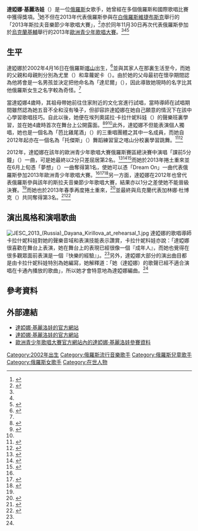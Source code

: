 {{Infobox musical artist
| name         = 達婭娜·基麗洛娃
| native_name  = Дая́на Кири́ллова
| image        = Dayana Kirillova - Lukoil 2013.png
| caption      = 達婭娜·基麗洛娃（2013年）
| background   = solo_singer
| birth_date   = {{birth date and age|mf=yes|2002|4|16}}
| birth_place  = {{flag|Russia}}[[喀山|喀山]]
| instrument   = 聲樂
| genre        = [[流行_(音樂類型)|流行音樂]]
| occupation   = 歌手
| years_active = 2006年–現在
| website      = {{URL|www.dayanakirillova.ru}}
}}
'''達婭娜·基麗洛娃'''（{{lang-rus|'''Дая́на Кири́ллова'''|p=dɐˈjanə kʲiˈrʲiləvə}}）是一位[[俄羅斯|俄羅斯]]女歌手，她曾經在多個俄羅斯和國際歌唱比賽中獲得獎項。<ref>{{cite news |url=http://www.kzn.ru/node/35118 |script-title=rus:Даяна Кириллова стала второй в российском туре "Детского Евровидения" - новости - Официальный портал мэрии Казани |date=2012年6月4日 |work=Kazan.ru |accessdate=2014年2月9日 |language=ru}}</ref>她不但在2013年代表俄羅斯參與在[[白俄羅斯|白俄羅斯]][[維捷布斯克|維捷布斯克]]舉行的「2013年斯拉夫音樂節少年歌唱大賽」，<ref>{{cite news |author = {{Lang|rus|Светлана Брайловская}} |url=http://www.rg.ru/2013/04/25/slavane.html |script-title=rus:Даяна Кириллова готовится к участию в Славянском базаре в Витебске — Светлана Брайловская — Российская газета |newspaper=Rossiyskaya Gazeta |date=2013年4月25日 |accessdate=2014年2月9日 |language=ru}}</ref>亦於同年11月30日再次代表俄羅斯參加於[[烏克蘭|烏克蘭]][[基輔|基輔]]舉行的2013年[[歐洲青少年歌唱大賽|歐洲青少年歌唱大賽]]。<ref name="belradio20130604" /><ref name="metro20130619" /><ref name="dream">{{cite web |url=http://www.junioreurovision.tv/page/videos?id=90923 |title=Dayana Kirillova - Dream On (Russia) 2013 Junior Eurovision Song Contest <nowiki>|</nowiki> Videos <nowiki>|</nowiki> Junior Eurovision Song Contest - Kyiv 2013 |publisher=歐洲廣播聯盟 |date=2013年10月12日 |accessdate=2014年2月9日 |language=en}}</ref>

==生平==
達婭娜於2002年4月16日在俄羅斯[[喀山|喀山]]出生，<ref name="belradio20130604">{{cite news |url=http://belradio.net/muzikalnie-novosti/kazanskaya-shkolnica-na-evrovidenii-2013.html |script-title=rus:Казанская школьница на "Евровидении-2013"  Музыкальные новости |date=2013年6月4日 |publisher=BelRadio |accessdate=2014年2月9日 |language=ru |deadurl=yes |archiveurl=https://web.archive.org/web/20131016012715/http://belradio.net/muzikalnie-novosti/kazanskaya-shkolnica-na-evrovidenii-2013.html |archivedate=2013年10月16日 }}</ref>並與其家人在那裏生活至今，而她的父親和母親則分別為尤里（{{lang|rus|Юрий}}）和韋蘿妮卡（{{lang|rus|Вероника}}）。由於她的父母最初在懷孕期間認為他將會是一名男孩並決定把他命名為「達尼爾」（{{lang|rus|Данил}}），因此導致她現時的名字比其他俄羅斯女生之名字較為奇怪。<ref name="tatarinform20130604" />

當達婭娜4歲時，其祖母帶她前往住家附近的文化宮進行試唱，當時導師在試唱期間雖然認為她五音不全和沒有嗓子，但卻容許達婭娜在她自己願意的情況下在該中心學習歌唱技巧。自此以後，她便在埃列奧諾拉·卡拉什妮科娃（{{lang|rus|Элеонора Калашникова}}）的聲樂班裏學習，並在她4歲時首次在舞台上公開露面。<ref name="metro20130619">{{cite web |url=http://www.metronews.ru/goroda-metro/u-devochki-kotoraja-predstavit-rossiju-na-detskom-evrovidenii-ne-bylo-sluha/zbOmfh---pFeFIzQ1TefzMI6MCzyuGQ/ |script-title=rus:У девочки, которая представит Россию на детском "Евровидении", не было слуха |newspaper=[[都市日報|都市日報]] |date=2013年6月19日 |accessdate=2014年2月9日 |language=ru}}</ref><ref name="ng20130710">{{cite web |url=http://ng.by/ru/issues?art_id=77449 |script-title=rus:Никогда не сдавайся! - Славянский базар - 2013 - Народная газета |date=2013年7月10日 |newspaper=Narodnaya Gazeta |accessdate=2014年2月9日 |language=ru |deadurl=yes |archiveurl=https://web.archive.org/web/20131106011003/http://ng.by/ru/issues?art_id=77449 |archivedate=2013年11月6日 }}</ref><ref name="kazaninform20120509" />此外，達婭娜不但能表演個人獨唱，她也是一個名為「芭比雞尾酒」（{{lang|rus|Барби-Коктейль}}）的三重唱團體之其中一名成員，而她自2012年起亦在一個名為「托傑斯」（{{lang|rus|Тодес}}）舞蹈練習室之喀山分校裏學習跳舞。<ref>{{cite news |url=http://www.intermedia.ru/news/243990?page=1 |script-title=rus:На "Детское Евровидение" от России поедет землячка Дины Гариповой |publisher= Intermedia |date=2013年6月3日 |accessdate=2014年2月9日 |language=ru}}</ref><ref>{{cite news |url=http://www.tatar-inform.ru/news/2013/07/11/367534/ |script-title=rus:Даяна Кириллова из Казани выступила на XI Международном детском музыкальном конкурсе "Витебск-2013" |publisher=Tatar-inform |date=2013年7月11日 |accessdate=2014年2月9日 |language=ru}}</ref>

2012年，達婭娜在該年的歐洲青少年歌唱大賽俄羅斯賽區總決賽中演唱「課前5分鐘」（{{lang|rus|5 минут до урока}}）一曲，可是她最終以2分只差屈居第2名。<ref>{{cite news |url=http://www.tatar-inform.ru/news/2012/06/06/318821/ |script-title=rus:Казанской участнице детского "Евровидения" Даяне Кирилловой уже приходится раздавать автографы |publisher=Tatar-inform |date=2012年6月6日 |accessdate=2014年2月9日 |language=ru}}</ref><ref>{{cite news |url=http://news.mail.ru/inregions/volgaregion/16/culture/9187614/ |script-title=rus:Казанской участнице детского "Евровидения" Даяне Кирилловой уже приходится раздавать автографы |publisher=news@mail.ru |date=2012年6月6日 |author=Tatar-inform |accessdate=2014年2月9日 |language=ru |title=存档副本 |archive-url=https://web.archive.org/web/20131203005600/http://news.mail.ru/inregions/volgaregion/16/culture/9187614/ |archive-date=2013年12月3日 |dead-url=yes }}</ref><ref name="kazaninform20120509">{{cite news |url=http://kazanpress.ru/news/2743-dayana_kirillova_vtoroe_mesto_eto_ochen_priyatno.html |script-title=rus:Даяна Кириллова : "Второе место - это очень приятно" |publisher=Kazan-press |date=2012年6月9日 |accessdate=2014年2月9日 |language=ru}}</ref>而她於2013年捲土重來並在6月上旬憑「夢想」（{{lang|rus|Мечтай}}）一曲奪得第1名，使她可以憑「Dream On」一曲代表俄羅斯參加2013年歐洲青少年歌唱大賽。<ref name="dream" /><ref name="tatarinform20130604">{{cite news |url=http://www.tatar-inform.ru/iphone/news/362706/ |script-title=rus:Даяна Кириллова, представляющая Россию на детском "Евровидении", мечтает о поездке в Диснейленд |publisher=Tatar-inform |date=2013年6月4日 |accessdate=2014年2月9日 |language=ru |deadurl=yes |archiveurl=https://web.archive.org/web/20150610221823/http://www.tatar-inform.ru/iphone/news/362706/ |archivedate=2015年6月10日 }}</ref><ref>{{cite news |url=http://www.tatar-inform.ru/news/2013/06/02/362431/ |script-title=rus:Даяна Кириллова из Казани представит Россию на детском "Евровидении-2013" |date=2013年6月2日 |publisher=Tatar-inform |accessdate=2014年2月9日 |language=ru}}</ref>另一方面，達婭娜在2012年也曾代表俄羅斯參與該年的斯拉夫音樂節少年歌唱大賽，結果亦以1分之差使她不能晉級決賽。<ref name="kazaninform20120509" />而她也於2013年春季再度捲土重來，<ref>{{cite news |url=http://www.tatar-inform.ru/news/2013/04/08/355632/ |script-title=rus:Даяна Кириллова из Казани представит Россию на международном конкурсе "Славянский базар" |publisher=Tatar-inform |date=2013年4月8日 |accessdate=2014年2月9日 |language=ru}}</ref>並最終與烏克蘭代表加林娜·杜博克（{{lang|uk|Галина Дубок}}）共同奪得第3名。<ref>{{cite news |url=http://www.gudok.ru/news/culture/?ID=920363 |script-title=rus:На "Славянском базаре" завершился первый концерт молодых исполнителей |date=2013年7月14日 |accessdate=2014年2月9日 |language=ru |newspaper=Gudok}}</ref><ref>{{cite news |url=http://belnovosti.by/education/10896-gran-pri-muzykalnogo-konkursa-sredi-detej-uezzhaet-iz-vitebska-v-bolgariju.html |script-title=rus:Гран-при музыкального конкурса среди детей уезжает из Витебска в Болгарию |publisher=Belnovosti |date=2013年7月12日 |accessdate=2014年2月9日 |language=ru |author={{Lang|rus|Шагоева Ирина}} |archive-url=https://web.archive.org/web/20131101134559/http://belnovosti.by/education/10896-gran-pri-muzykalnogo-konkursa-sredi-detej-uezzhaet-iz-vitebska-v-bolgariju.html |archive-date=2013年11月1日 |dead-url=yes }}</ref>

==演出風格和演唱歌曲==
[[File:JESC_2013_(Russia)_Dayana_Kirillova_at_rehearsal_1.jpg|thumb]]
達婭娜的歌唱導師卡拉什妮科娃對她的聲樂音域和表演技能表示讚賞，卡拉什妮科娃亦說：「達婭娜很喜歡在舞台上表演，她在舞台上的表現已經很像一個『成年人』，而她也覺得在很多觀眾面前表演是一個『快樂的經驗』」。<ref name="ng20130710"/>另外，達婭娜大部分的演出曲目都是由卡拉什妮科娃特別為她編寫，她解釋道：「她（達婭娜）的歌聲已經不適合演唱在卡通內播放的歌曲」，所以她才會特意地為達婭娜編曲。<ref name="ng20130710"/>

==參考資料==
{{Reflist|2}}

==外部連結==
* [https://web.archive.org/web/20170914053852/http://dayanakirillova.ru/ 達婭娜·基麗洛娃的官方網站]{{ru icon}}
* [https://web.archive.org/web/20140517051520/http://dayanakirillova.com/ 達婭娜·基麗洛娃的官方網站]{{en icon}}
* [http://www.junioreurovision.tv/page/participant-profile?song=30963 歐洲青少年歌唱大賽官方網站內的達婭娜·基麗洛娃參賽資料]{{en icon}}

[[Category:2002年出生|Category:2002年出生]]
[[Category:俄羅斯流行音樂歌手|Category:俄羅斯流行音樂歌手]]
[[Category:俄羅斯兒童歌手|Category:俄羅斯兒童歌手]]
[[Category:俄羅斯女歌手|Category:俄羅斯女歌手]]
[[Category:在世人物|Category:在世人物]]